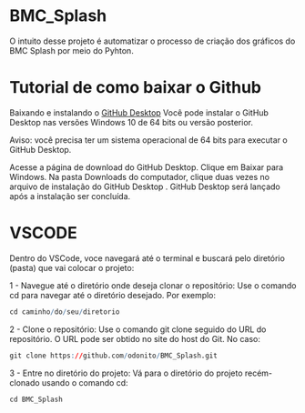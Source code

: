 # BMC_Splash

O intuito desse projeto é automatizar o processo de criação dos gráficos do BMC Splash por meio do Pyhton.

# Tutorial de como baixar o Github

Baixando e instalando o [GitHub Desktop](https://desktop.github.com/)
Você pode instalar o GitHub Desktop nas versões Windows 10 de 64 bits ou versão posterior.

Aviso: você precisa ter um sistema operacional de 64 bits para executar o GitHub Desktop.

Acesse a página de download do GitHub Desktop.
Clique em Baixar para Windows.
Na pasta Downloads do computador, clique duas vezes no arquivo de instalação do GitHub Desktop .
GitHub Desktop será lançado após a instalação ser concluída.

# VSCODE

Dentro do VSCode, voce navegará até o terminal e buscará pelo diretório (pasta) que vai colocar o projeto: 

1 - Navegue até o diretório onde deseja clonar o repositório:
Use o comando cd para navegar até o diretório desejado. Por exemplo:
```r
cd caminho/do/seu/diretorio
```

2 - Clone o repositório: Use o comando git clone seguido do URL do repositório. O URL pode ser obtido no site do host do Git. No caso:
```r
git clone https://github.com/odonito/BMC_Splash.git
```

3 - Entre no diretório do projeto:
Vá para o diretório do projeto recém-clonado usando o comando cd:
```r
cd BMC_Splash
```
